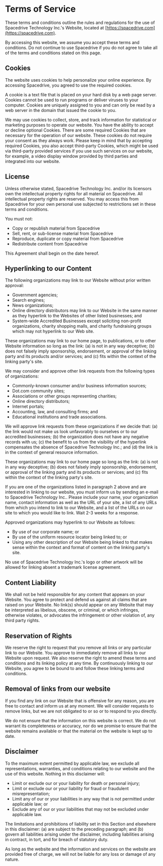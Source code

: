 # Terms of Service

These terms and conditions outline the rules and regulations for the use of Spacedrive Technology Inc.'s Website, located at [https://spacedrive.com](https://spacedrive.com).

By accessing this website, we assume you accept these terms and conditions. Do not continue to use Spacedrive if you do not agree to take all of the terms and conditions stated on this page.

## Cookies

The website uses cookies to help personalize your online experience. By accessing Spacedrive, you agreed to use the required cookies.

A cookie is a text file that is placed on your hard disk by a web page server. Cookies cannot be used to run programs or deliver viruses to your computer. Cookies are uniquely assigned to you and can only be read by a web server in the domain that issued the cookie to you.

We may use cookies to collect, store, and track information for statistical or marketing purposes to operate our website. You have the ability to accept or decline optional Cookies. There are some required Cookies that are necessary for the operation of our website. These cookies do not require your consent as they always work. Please keep in mind that by accepting required Cookies, you also accept third-party Cookies, which might be used via third-party provided services if you use such services on our website, for example, a video display window provided by third parties and integrated into our website.

## License

Unless otherwise stated, Spacedrive Technology Inc. and/or its licensors own the intellectual property rights for all material on Spacedrive. All intellectual property rights are reserved. You may access this from Spacedrive for your own personal use subjected to restrictions set in these terms and conditions.

You must not:

- Copy or republish material from Spacedrive
- Sell, rent, or sub-license material from Spacedrive
- Reproduce, duplicate or copy material from Spacedrive
- Redistribute content from Spacedrive

This Agreement shall begin on the date hereof.

## Hyperlinking to our Content

The following organizations may link to our Website without prior written approval:

- Government agencies;
- Search engines;
- News organizations;
- Online directory distributors may link to our Website in the same manner as they hyperlink to the Websites of other listed businesses; and
- System-wide Accredited Businesses except soliciting non-profit organizations, charity shopping malls, and charity fundraising groups which may not hyperlink to our Web site.

These organizations may link to our home page, to publications, or to other Website information so long as the link: (a) is not in any way deceptive; (b) does not falsely imply sponsorship, endorsement, or approval of the linking party and its products and/or services; and (c) fits within the context of the linking party's site.

We may consider and approve other link requests from the following types of organizations:

- Commonly-known consumer and/or business information sources;
- Dot.com community sites;
- Associations or other groups representing charities;
- Online directory distributors;
- Internet portals;
- Accounting, law, and consulting firms; and
- Educational institutions and trade associations.

We will approve link requests from these organizations if we decide that: (a) the link would not make us look unfavorably to ourselves or to our accredited businesses; (b) the organization does not have any negative records with us; (c) the benefit to us from the visibility of the hyperlink compensates the absence of Spacedrive Technology Inc.; and (d) the link is in the context of general resource information.

These organizations may link to our home page so long as the link: (a) is not in any way deceptive; (b) does not falsely imply sponsorship, endorsement, or approval of the linking party and its products or services; and (c) fits within the context of the linking party's site.

If you are one of the organizations listed in paragraph 2 above and are interested in linking to our website, you must inform us by sending an e-mail to Spacedrive Technology Inc.. Please include your name, your organization name, contact information as well as the URL of your site, a list of any URLs from which you intend to link to our Website, and a list of the URLs on our site to which you would like to link. Wait 2-3 weeks for a response.

Approved organizations may hyperlink to our Website as follows:

- By use of our corporate name; or
- By use of the uniform resource locator being linked to; or
- Using any other description of our Website being linked to that makes sense within the context and format of content on the linking party's site.

No use of Spacedrive Technology Inc.'s logo or other artwork will be allowed for linking absent a trademark license agreement.

## Content Liability

We shall not be held responsible for any content that appears on your Website. You agree to protect and defend us against all claims that are raised on your Website. No link(s) should appear on any Website that may be interpreted as libelous, obscene, or criminal, or which infringes, otherwise violates, or advocates the infringement or other violation of, any third party rights.

## Reservation of Rights

We reserve the right to request that you remove all links or any particular link to our Website. You approve to immediately remove all links to our Website upon request. We also reserve the right to amend these terms and conditions and its linking policy at any time. By continuously linking to our Website, you agree to be bound to and follow these linking terms and conditions.

## Removal of links from our website

If you find any link on our Website that is offensive for any reason, you are free to contact and inform us at any moment. We will consider requests to remove links, but we are not obligated to or so or to respond to you directly.

We do not ensure that the information on this website is correct. We do not warrant its completeness or accuracy, nor do we promise to ensure that the website remains available or that the material on the website is kept up to date.

## Disclaimer

To the maximum extent permitted by applicable law, we exclude all representations, warranties, and conditions relating to our website and the use of this website. Nothing in this disclaimer will:

- Limit or exclude our or your liability for death or personal injury;
- Limit or exclude our or your liability for fraud or fraudulent misrepresentation;
- Limit any of our or your liabilities in any way that is not permitted under applicable law; or
- Exclude any of our or your liabilities that may not be excluded under applicable law.

The limitations and prohibitions of liability set in this Section and elsewhere in this disclaimer: (a) are subject to the preceding paragraph; and (b) govern all liabilities arising under the disclaimer, including liabilities arising in contract, in tort, and for breach of statutory duty.

As long as the website and the information and services on the website are provided free of charge, we will not be liable for any loss or damage of any nature.
